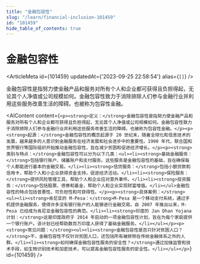 ```yaml
---
title: "金融包容性"
slug: "/learn/financial-inclusion-101459"
id: "101459"
hide_table_of_contents: true
---
```



# 金融包容性

<ArticleMeta id={101459} updatedAt={'2023-09-25 22:58:54'} alias={`[]`} />
<div className='border-solid border-b border-t-0 my-4 border-[var(--ifm-color-gray-300)]' />

金融包容性是指努力使金融产品和服务对所有个人和企业都可获得且负担得起，无论其个人净值或公司规模如何。金融包容性致力于消除排除人们参与金融行业并利用这些服务改善生活的障碍。也被称为包容性金融。

<AIContent content={`<p><strong>定义：</strong>金融包容性是指努力使金融产品和服务对所有个人和企业都可获得且负担得起，无论其个人净值或公司规模如何。金融包容性致力于消除排除人们参与金融行业并利用这些服务改善生活的障碍。也被称为包容性金融。</p><p><strong>起源：</strong>金融包容性的概念起源于 20 世纪末，随着全球化和信息技术的发展，越来越多的人意识到金融服务在经济发展和社会进步中的重要性。1990 年代，联合国和世界银行等国际组织开始推动金融包容性，旨在减少贫困和促进经济增长。</p><p><strong>类别与特点：</strong>金融包容性可以分为以下几类：<ul><li><strong>基础金融服务：</strong>包括银行账户、储蓄账户和支付服务。这些服务是金融包容性的基础，旨在确保每个人都能进行基本的金融交易。</li><li><strong>信贷服务：</strong>包括小额贷款和信用卡，帮助个人和小企业获得资金支持，促进经济活动。</li><li><strong>保险服务：</strong>提供风险管理工具，帮助个人和企业应对意外事件。</li><li><strong>投资服务：</strong>包括股票、债券和基金，帮助个人和企业实现财富增值。</li></ul>金融包容性的特点包括普惠性、可负担性和可获得性。</p><p><strong>具体案例：</strong><ul><li><strong>肯尼亚的 M-Pesa：</strong>M-Pesa 是一个移动支付系统，通过手机提供金融服务，使得许多没有银行账户的人能够进行金融交易。自 2007 年推出以来，M-Pesa 已经成为肯尼亚金融包容性的典范。</li><li><strong>印度的 Jan Dhan Yojana 计划：</strong>这是印度政府于 2014 年启动的一项金融包容性计划，旨在为每个家庭提供一个银行账户。该计划已经帮助数百万印度人获得了基础金融服务。</li></ul></p><p><strong>常见问题：</strong><ul><li><strong>金融包容性是否只针对贫困人口？</strong>不，金融包容性不仅针对贫困人口，还包括所有被排除在传统金融体系之外的人群。</li><li><strong>如何确保金融包容性服务的安全性？</strong>通过加强监管和技术手段，如生物识别技术和加密技术，可以提高金融包容性服务的安全性。</li></ul></p>`} id={101459} />
